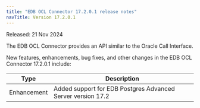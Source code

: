 ```yaml
---
title: "EDB OCL Connector 17.2.0.1 release notes"
navTitle: Version 17.2.0.1
---
```


Released: 21 Nov 2024

The EDB OCL Connector provides an API similar to the Oracle Call Interface.

New features, enhancements, bug fixes, and other changes in the EDB OCL Connector 17.2.0.1 include:

|    Type     |                         Description                         |
| ----------- | ----------------------------------------------------------- |
| Enhancement | Added support for EDB Postgres Advanced Server version 17.2 |
